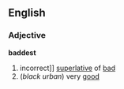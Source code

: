 ==English==
===Adjective===
'''baddest'''
#incorrect]] [[superlative]] of [[bad]]
#(''black urban'') very [[good]]
